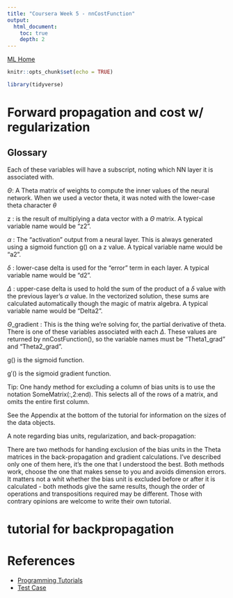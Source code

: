```yaml
---
title: "Coursera Week 5 - nnCostFunction"
output:
  html_document:
    toc: true
    depth: 2    
---
```

[ML Home](../index.html)

```r
knitr::opts_chunk$set(echo = TRUE)
```

```r
library(tidyverse)
```

# Forward propagation and cost w/ regularization

## Glossary

Each of these variables will have a subscript, noting which NN layer it is associated with.

$\Theta$: A Theta matrix of weights to compute the inner values of the neural network. When we used a vector theta, it was noted with the lower-case theta character $\theta$

z : is the result of multiplying a data vector with a $\Theta$ matrix. A typical variable name would be "z2".

$\alpha$ : The "activation" output from a neural layer. This is always generated using a sigmoid function g() on a z value. A typical variable name would be "a2".

$\delta$ : lower-case delta is used for the "error" term in each layer.  A typical variable name would be "d2".


$\Delta$ : upper-case delta is used to hold the sum of the product of a $\delta$ value with the previous layer's $\alpha$ value. In the vectorized solution, these sums are calculated automatically though the magic of matrix algebra. A typical variable name would be "Delta2".

$\Theta$_gradient : This is the thing we're solving for, the partial derivative of theta. There is one of these variables associated with each $\Delta$. These values are returned by nnCostFunction(), so the variable names must be "Theta1_grad" and "Theta2_grad".

g() is the sigmoid function.

g′() is the sigmoid gradient function. 

Tip: One handy method for excluding a column of bias units is to use the notation SomeMatrix(:,2:end). This selects all of the rows of a matrix, and omits the entire first column.

See the Appendix at the bottom of the tutorial for information on the sizes of the data objects.

A note regarding bias units, regularization, and back-propagation:

There are two methods for handing exclusion of the bias units in the Theta matrices in the back-propagation and gradient calculations. I've described only one of them here, it's the one that I understood the best. Both methods work, choose the one that makes sense to you and avoids dimension errors. It matters not a whit whether the bias unit is excluded before or after it is calculated - both methods give the same results, though the order of operations and transpositions required may be different. Those with contrary opinions are welcome to write their own tutorial. 


# tutorial for backpropagation


# References

- [Programming Tutorials](https://www.coursera.org/learn/machine-learning/discussions/weeks/4/threads/Hfo82qxTEeWjcBKYJq1ZMQ)
- [Test Case](https://www.coursera.org/learn/machine-learning/discussions/all/threads/5g8LaZTCEeW0dw6k4EUmPw)
